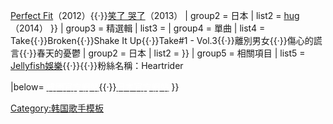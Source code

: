 {{Navbox
|name    = 徐仁國
|title   = [[徐仁國|<span style="color:white">徐仁國</span>]]
| titlestyle = background:#000080; color:white
| groupstyle = background:#5C50E6; color:white
| belowstyle = background:#5C50E6; color:white

| group1 = 正規專輯
| list1 ={{Navbox subgroup
| groupstyle = background:#5C50E6; color:white
| group1 = 韓國
| list1  = 
| group2 = 日本
| list2  = [[Everlasting (徐仁國專輯)|Everlasting]]（2014）
}}
| group2 = 迷你專輯
| list2 ={{Navbox subgroup
| groupstyle = background:#5C50E6; color:white
| group1 = 韓國
| list1  = [[呼喚]]（2009）{{·}}[[Just Beginning]] / [[Just Beginning|寶貝]]（2010）{{·}}[[Perfect Fit (徐仁國EP)|Perfect Fit]]（2012）{{·}}[[笑了 哭了]]（2013）
| group2 = 日本
| list2  = [[hug (徐仁國迷你專輯)|hug]]（2014）
}}
| group3 = 精選輯
| list3  = {{Navbox subgroup
| groupstyle = background:#5C50E6; color:white
| group1 = 日本
| list1  = [[Last Song (徐仁國精選輯)|Last Song]]（2015）
| group2 = 台灣
| list2  = [[笑了 哭了|笑了，哭了（台灣特別版）]]（2014）
}}
| group4 = 單曲
| list4 = {{Navbox subgroup
| groupstyle = background:#5C50E6; color:white
| group1 = 韓國
| list1 = 跑過來{{·}}Take{{·}}Broken{{·}}Shake It Up{{·}}Take#1 - Vol.3{{·}}離別男女{{·}}傷心的謊言{{·}}春天的憂鬱
| group2 = 日本
| list2  ={{Navbox subgroup
| groupstyle = background:#5C50E6; color:white
| group1 = Everlasting
| list1  = 1. [[Fly Away (徐仁國單曲)|Fly Away]] -  2. [[We Can Dance Tonight]]

| group2 = '''　'''
| list5  = 
}}
}}
| group5 = 相關項目
| list5  = [[Jellyfish娛樂]]{{·}}{{link-ja|日本皇冠|日本クラウン}}{{·}}粉絲名稱：Heartrider

|below= [http://www.seoinguk.co.kr/ <span style="color:white">韓國官方網站</span>]{{·}}[http://www.seoinguk.jp/ <span style="color:white">日本官方網站</span>]
}}
<noinclude>
[[Category:韩国歌手模板]]
</noinclude>